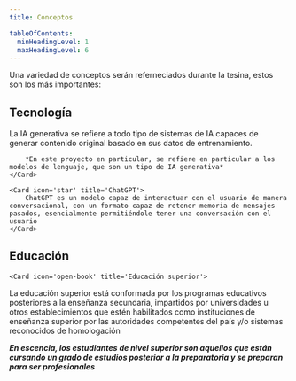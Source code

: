 ```yaml
---
title: Conceptos

tableOfContents:
  minHeadingLevel: 1
  maxHeadingLevel: 6
---
```




Una variedad de conceptos serán referneciados durante la tesina, estos son los más importantes:


## Tecnología
<CardGrid>
    <Card icon='seti:react' title="Inteligencia artificial">
        La IA generativa se refiere a todo tipo de sistemas de IA capaces de generar contenido original basado en sus datos de entrenamiento. 
    
        *En este proyecto en particular, se refiere en particular a los modelos de lenguaje, que son un tipo de IA generativa*
    </Card>

    <Card icon='star' title='ChatGPT'>
        ChatGPT es un modelo capaz de interactuar con el usuario de manera conversacional, con un formato capaz de retener memoria de mensajes pasados, esencialmente permitiéndole tener una conversación con el usuario
    </Card>

</CardGrid>

## Educación
    <Card icon='open-book' title='Educación superior'>
La educación superior está conformada por los programas educativos posteriores a la enseñanza secundaria, impartidos por universidades u otros establecimientos que estén habilitados como instituciones de enseñanza superior por las autoridades competentes del país y/o sistemas reconocidos de homologación

***En escencia, los estudiantes de nivel superior son aquellos que están cursando un grado de estudios posterior a la preparatoria y se preparan para ser profesionales***
    </Card>

